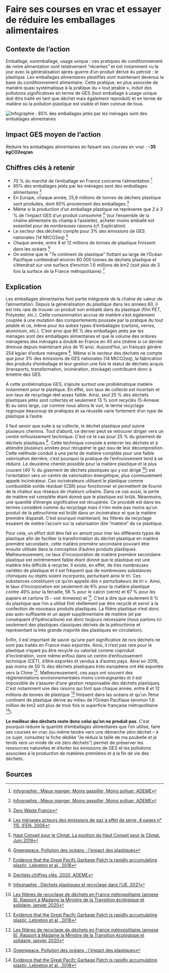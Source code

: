 # Faire ses courses en vrac et essayer de réduire les emballages alimentaires

## Contexte de l’action

Emballage, suremballage, usage unique : ces pratiques de conditionnement de notre alimentation sont relativement “récentes” et ont notamment vu le jour avec la généralisation après-guerre d’un produit dérivé du pétrole : le plastique. Les emballages alimentaires plastifiés sont maintenant devenus la base du conditionnement alimentaire. Cette pratique, en plus associée de manière quasi systématique à la pratique du « tout jetable », induit des pollutions significatives en terme de GES (tout emballage à usage unique doit être traité en tant que déchet mais également reproduit) et en terme de matière où la pollution plastique est visible et bien connue de tous.

![Infographie : 85% des emballages jetés par les ménages sont des emballages alimentaires](/images/actions/Chiffres-cles_vrac_v2.png)

## Impact GES moyen de l’action

Réduire les emballages alimentaires en faisant ses courses en vrac : **-35 kgCO2eq/an**

## Chiffres clés à retenir

- 70 % du marché de l’emballage en France concerne l’alimentation [^1]
- 85% des emballages jetés par les ménages sont des emballages alimentaires [^1]
- En Europe, chaque année, 25,8 millions de tonnes de déchets plastique sont produites, dont 60% proviennent des emballages [^2]
- Même si la production d’un emballage plastique ne représente que 2 à 3 % de l’impact GES d’un produit consommé [^3] (sur l’ensemble de la chaîne alimentaire du champ à l’assiette), acheter moins emballé est essentiel pour de nombreuses raisons (cf. Explication)
- Le secteur des déchets compte pour 3% des émissions de GES nationales (14 MtCO2eq) [^4]
- Chaque année, entre 8 et 12 millions de tonnes de plastique finissent dans les océans [^5]
- On estime que le “7e continent de plastique” flottant au large de l’Océan Pacifique contiendrait environ 80 000 tonnes de déchets plastique et s’étendrait sur une surface d’environ 1.6 millions de km2 (soit plus de 3 fois la surface de la France métropolitaine) [^7]

## Explication

Les emballages alimentaires font partie intégrante de la chaîne de valeur de l’alimentation. Depuis la généralisation du plastique dans les années 60, il est très rare de trouver un produit non emballé dans du plastique (film PET, Polyester, etc.). Cette consommation accrue de matière s’est également couplée à une mutation des comportements poussée par la pratique du tout jetable et ce, même pour les autres types d’emballages (cartons, verres, aluminium, etc.). C’est ainsi que 85 % des emballages jetés par les ménages sont des emballages alimentaires et que le volume des ordures ménagères des ménages a doublé en France en 40 ans (même si ce dernier diminue depuis maintenant plus de 10 ans). Aujourd’hui, un français génère 254 kg/an d’ordure ménagère [^8]. Même si le secteur des déchets ne compte que pour 3% des émissions de GES nationales (14 MtCO2eq), la fabrication des produits d’emballage et leur gestion une fois le statut de déchets acquis (transports, transformation, incinération, stockage) contribuent donc à émettre des GES.

A cette problématique GES, s’ajoute surtout une problématique matière notamment pour le plastique. En effet, son taux de collecte est incertain et son taux de recyclage réel assez faible. Ainsi, seul 25 % des déchets plastiques jetés sont collectés et seulement 13 % sont recyclés (5-Annexe 8) au sens large, car comme nous allons le voir, le terme recyclage regroupe beaucoup de pratiques et sa réussite varie fortement d’un type de plastique à l’autre.

Il faut savoir que suite à sa collecte, le déchet plastique peut suivre plusieurs chemins. Tout d’abord, ce dernier peut se retrouver diriger vers un centre enfouissement technique. C’est ce le cas pour 25 % du gisement de déchets plastiques [^9]. Cette technique consiste à enterrer les déchets et à attendre plusieurs années pour récupérer le gaz issu de leur décomposition. Cette méthode conduit à une perte de matière complète pour une faible valorisation derrière, c’est pourquoi la pratique de l’enfouissement tend à se réduire. Le deuxième chemin possible pour la matière plastique et le plus courant (40 % du gisement de déchets plastiques qui y est dirigé [^6]) est l’orientation vers un centre de valorisation énergétique, plus communément appelé incinérateur. Ces incinérateurs utilisent le plastique comme combustible solide résiduel (CSR) pour fonctionner et permettent de fournir de la chaleur aux réseaux de chaleurs urbains. Dans ce cas aussi, la perte de matière est complète étant donné que le plastique est brûlé. Néanmoins, une quantité d’énergie significative est récupérée. Ce procédé est dans les termes considéré comme du recyclage mais il n’en reste pas moins qu’un produit de la pétrochimie est brûlé dans un incinérateur et que la matière première disparaît. C’est pourquoi maintenant, les filières de recyclage essaient de mettre l’accent sur la valorisation dite “matière” de ce plastique.

Pour cela, un effort doit être fait en amont pour trier les différents types de plastique afin de faciliter la transformation du déchet plastique en matière première secondaire, cette matière première secondaire pouvant être ensuite utilisée dans la conception d’autres produits plastiques. Malheureusement, ce taux d’incorporation de matière première secondaire plastique est extrêmement faible étant donné que le plastique est une matière très difficile à recycler. Il existe, en effet, de très nombreuses variétés de plastique et il est fréquent que de nombreuses substances chimiques ou objets soient incorporés, perturbant ainsi le tri. Ces substances constituent ce qu’on appelle des « perturbateurs de tri ». Ainsi, le taux d’incorporation est seulement de 6% pour la matière plastique contre 49% pour la ferraille, 56 % pour le calcin (verre) et 67 % pour les papiers et cartons (5 – voir Annexes) et [^7]. C’est à dire que seulement 6 % du plastique que l’on a utilisé finit réellement par être recyclé et servir à la confection de nouveaux produits plastiques. La filière plastique n’est donc pas auto-suffisante et un appel supplémentaire de matière (et par conséquent d’hydrocarbure) est donc toujours nécessaire (nous parlons ici seulement des plastiques classiques dérivés de la pétrochimie et représentant la très grande majorité des plastiques en circulation).

Enfin, il est important de savoir qu’une part significative de nos déchets ne sont pas traités en France mais exportés. Ainsi, il n’est pas rare pour le plastique n’ayant pu être recyclé ou valorisé comme coproduit d’incinération, voire même enfoui dans un centre d’enfouissement technique (CET), d’être exportés et vendus à d’autres pays. Ainsi en 2016, pas moins de 50 % des déchets plastiques triés européens ont été exportés vers la Chine [^6]. Malheureusement, ces pays ont souvent des réglementations environnementales moins contraignantes et il est impossible de s’assurer d’une gestion responsable des déchets plastiques. C’est notamment une des raisons qui font que chaque année, entre 8 et 12 millions de tonnes de plastique [^5] finissent dans les océans et qu’un 7ème continent de plastique dérive au milieu de l’Océan Pacifique (environ 1.6 million de km2 soit plus de trois fois la superficie française métropolitaine [^7]).

**Le meilleur des déchets reste donc celui qu’on ne produit pas**. C’est pourquoi réduire la quantité d’emballages alimentaires que l’on utilise, faire ses courses en vrac (ou même tendre vers une démarche zéro déchet – à ce sujet, consultez la fiche dédiée “Je réduis la taille de ma poubelle et je tends vers un mode de vie zéro déchets”) permet de préserver les ressources naturelles et d’éviter les émissions de GES et les pollutions associées à la production de matières premières et à la fin de vie des déchets.

## Sources

[^1]: [Infographie : Mieux manger, Moins gaspiller, Moins polluer, ADEME](https://www.qqf.fr/infographie/39/mieux-manger-moins-gaspiller-moins-polluer)
[^2]: [Zero Waste France](www.zerowastefrance.org)
[^3]: [Les ménages acteurs des émissions de gaz à effet de serre, 4 pages n° 115, IFEN, 2006](https://www.statistiques.developpement-durable.gouv.fr/sites/default/files/2018-10/de115.pdf)
[^4]: [Haut Conseil pour le Climat. La position du Haut Conseil pour le Climat. Juin 2019](https://www.hautconseilclimat.fr/publications/rapport-2019/)
[^5]: [Greenpeace. Pollution des océans : l'impact des plastiques](https://www.greenpeace.fr/pollution-oceans-limpact-plastiques/)
[^6]: [Les filières de recyclage de déchets en France métropolitaine (annexe 8), Rapport à Madame la Ministre de la Transition écologique et solidaire, janvier 2020](https://www.economie.gouv.fr/files/files/directions_services/cge/filieres-dechets-recyclage.pdf)
[^7]: [Evidence that the Great Pacifc Garbage Patch is rapidly accumulating plastic, Lebreton et al., 2018](https://assets.theoceancleanup.com/app/uploads/2019/04/Lebreton2018_SciRep.pdf)
[^8]: [Déchets chiffres clés, 2020, ADEME](https://librairie.ademe.fr/dechets-economie-circulaire/28-dechets-chiffres-cles-edition-2020-9791029712135.html)
[^9]: [Infographie : Déchets plastiques et recyclage dans l’UE, 2021](https://www.europarl.europa.eu/news/fr/headlines/society/20181212STO21610/dechets-plastiques-et-recyclage-dans-l-ue-faits-et-chiffres-infographie)
